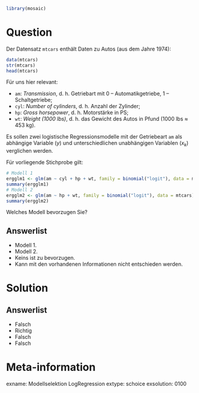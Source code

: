 ```r
library(mosaic)
```

Question
========

Der Datensatz `mtcars` enthält Daten zu Autos (aus dem Jahre 1974):

```r
data(mtcars)
str(mtcars)
head(mtcars)
```

Für uns hier relevant:

- `am`: *Transmission*, d. h. Getriebart mit 0 -- Automatikgetriebe, 1 -- Schaltgetriebe;
- `cyl`: *Number of cylinders*, d. h. Anzahl der Zylinder;
- `hp`: *Gross horsepower*, d. h. Motorstärke in PS;
- `wt`: *Weight (1000 lbs)*, d. h. das Gewicht des Autos in Pfund (1000 lbs $\approx$ 453 kg).

Es sollen zwei logistische Regressionsmodelle mit der Getriebeart `am` als abhängige Variable ($y$) und unterschiedlichen unabhängigen Variablen ($x_k$) verglichen werden.

Für vorliegende Stichprobe gilt:

```r
# Modell 1
ergglm1 <- glm(am ~ cyl + hp + wt, family = binomial("logit"), data = mtcars)
summary(ergglm1)
# Modell 2
ergglm2 <- glm(am ~ hp + wt, family = binomial("logit"), data = mtcars)
summary(ergglm2)
```

Welches Modell bevorzugen Sie?

Answerlist
----------
* Modell 1.
* Modell 2.
* Keins ist zu bevorzugen.
* Kann mit den vorhandenen Informationen nicht entschieden werden.


Solution
========

Answerlist
----------
* Falsch
* Richtig
* Falsch
* Falsch

Meta-information
================
exname: Modellselektion LogRegression
extype: schoice
exsolution: 0100
